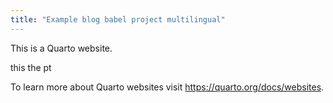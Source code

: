 ```yaml
---
title: "Example blog babel project multilingual"
---
```


This is a Quarto website.

this the pt

To learn more about Quarto websites visit <https://quarto.org/docs/websites>.
